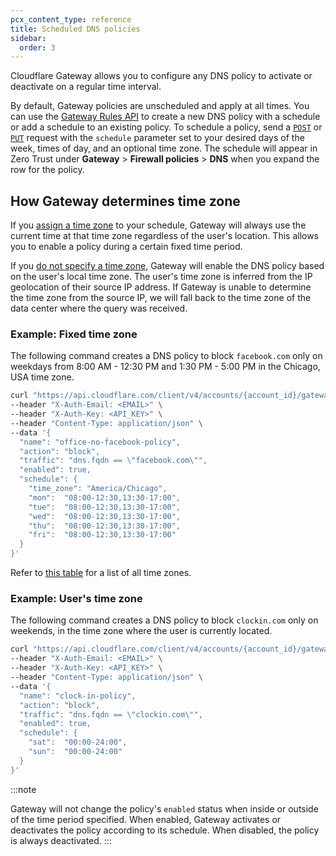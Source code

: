 ```yaml
---
pcx_content_type: reference
title: Scheduled DNS policies
sidebar:
  order: 3
---
```


Cloudflare Gateway allows you to configure any DNS policy to activate or deactivate on a regular time interval.

By default, Gateway policies are unscheduled and apply at all times. You can use the [Gateway Rules API](/api/operations/zero-trust-gateway-rules-create-zero-trust-gateway-rule) to create a new DNS policy with a schedule or add a schedule to an existing policy. To schedule a policy, send a [`POST`](/api/operations/zero-trust-gateway-rules-create-zero-trust-gateway-rule) or [`PUT`](/api/operations/zero-trust-gateway-rules-update-zero-trust-gateway-rule) request with the `schedule` parameter set to your desired days of the week, times of day, and an optional time zone. The schedule will appear in Zero Trust under **Gateway** > **Firewall policies** > **DNS** when you expand the row for the policy.

## How Gateway determines time zone

If you [assign a time zone](#example-fixed-time-zone) to your schedule, Gateway will always use the current time at that time zone regardless of the user's location. This allows you to enable a policy during a certain fixed time period.

If you [do not specify a time zone](#example-users-time-zone), Gateway will enable the DNS policy based on the user's local time zone. The user's time zone is inferred from the IP geolocation of their source IP address. If Gateway is unable to determine the time zone from the source IP, we will fall back to the time zone of the data center where the query was received.

### Example: Fixed time zone

The following command creates a DNS policy to block `facebook.com` only on weekdays from 8:00 AM - 12:30 PM and 1:30 PM - 5:00 PM in the Chicago, USA time zone.

```bash
curl "https://api.cloudflare.com/client/v4/accounts/{account_id}/gateway/rules" \
--header "X-Auth-Email: <EMAIL>" \
--header "X-Auth-Key: <API_KEY>" \
--header "Content-Type: application/json" \
--data '{
  "name": "office-no-facebook-policy",
  "action": "block",
  "traffic": "dns.fqdn == \"facebook.com\"",
  "enabled": true,
  "schedule": {
    "time_zone": "America/Chicago",
    "mon":  "08:00-12:30,13:30-17:00",
    "tue":  "08:00-12:30,13:30-17:00",
    "wed":  "08:00-12:30,13:30-17:00",
    "thu":  "08:00-12:30,13:30-17:00",
    "fri":  "08:00-12:30,13:30-17:00"
  }
}'
```

Refer to [this table](https://en.wikipedia.org/wiki/List_of_tz_database_time_zones#List) for a list of all time zones.

### Example: User's time zone

The following command creates a DNS policy to block `clockin.com` only on weekends, in the time zone where the user is currently located.

```bash
curl "https://api.cloudflare.com/client/v4/accounts/{account_id}/gateway/rules" \
--header "X-Auth-Email: <EMAIL>" \
--header "X-Auth-Key: <API_KEY>" \
--header "Content-Type: application/json" \
--data '{
  "name": "clock-in-policy",
  "action": "block",
  "traffic": "dns.fqdn == \"clockin.com\"",
  "enabled": true,
  "schedule": {
    "sat":  "00:00-24:00",
    "sun":  "00:00-24:00"
  }
}'
```

:::note

Gateway will not change the policy's `enabled` status when inside or outside of the time period specified. When enabled, Gateway activates or deactivates the policy according to its schedule. When disabled, the policy is always deactivated.
:::
